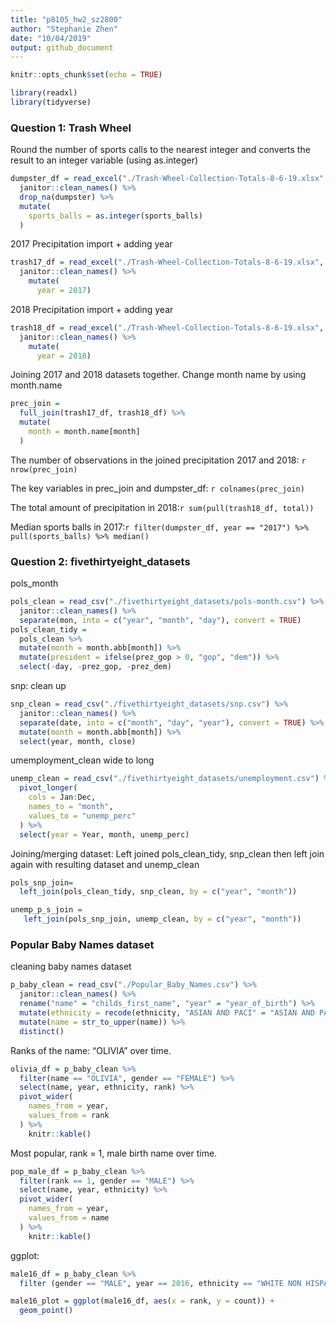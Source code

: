 ```yaml
---
title: "p8105_hw2_sz2800"
author: "Stephanie Zhen"
date: "10/04/2019"
output: github_document
---
```


```r
knitr::opts_chunk$set(echo = TRUE)
```

```r
library(readxl)
library(tidyverse)
```

### Question 1: Trash Wheel

Round the number of sports calls to the nearest integer and converts the result to an integer variable (using as.integer)
```r
dumpster_df = read_excel("./Trash-Wheel-Collection-Totals-8-6-19.xlsx", sheet = "Mr. Trash Wheel", skip =1) %>%
  janitor::clean_names() %>%
  drop_na(dumpster) %>%
  mutate(
    sports_balls = as.integer(sports_balls)
  )
```

2017 Precipitation import + adding year
```r
trash17_df = read_excel("./Trash-Wheel-Collection-Totals-8-6-19.xlsx", sheet =  "2017 Precipitation", skip =1, n_max = 12) %>%
  janitor::clean_names() %>%
    mutate(
      year = 2017)
```

2018 Precipitation import + adding year
```r
trash18_df = read_excel("./Trash-Wheel-Collection-Totals-8-6-19.xlsx", sheet =  "2018 Precipitation", skip =1, n_max = 12) %>%
  janitor::clean_names() %>%
    mutate(
      year = 2018)
```

Joining 2017 and 2018 datasets together. Change month name by using month.name
```r
prec_join = 
  full_join(trash17_df, trash18_df) %>%
  mutate(
    month = month.name[month]
  )
```
The number of observations in the joined precipitation 2017 and 2018: `r nrow(prec_join)`

The key variables in prec_join and dumpster_df: `r colnames(prec_join)`

The total amount of precipitation in 2018:`r sum(pull(trash18_df, total))`

Median sports balls in 2017:`r filter(dumpster_df, year == "2017") %>% pull(sports_balls) %>% median()`


### Question 2: fivethirtyeight_datasets

pols_month
```r
pols_clean = read_csv("./fivethirtyeight_datasets/pols-month.csv") %>%
  janitor::clean_names() %>%
  separate(mon, into = c("year", "month", "day"), convert = TRUE)
pols_clean_tidy = 
  pols_clean %>%
  mutate(month = month.abb[month]) %>%
  mutate(president = ifelse(prez_gop > 0, "gop", "dem")) %>%
  select(-day, -prez_gop, -prez_dem)
```

snp: clean up
```r
snp_clean = read_csv("./fivethirtyeight_datasets/snp.csv") %>%
  janitor::clean_names() %>%
  separate(date, into = c("month", "day", "year"), convert = TRUE) %>%
  mutate(month = month.abb[month]) %>%
  select(year, month, close)
```
umemployment_clean wide to long
```r
unemp_clean = read_csv("./fivethirtyeight_datasets/unemployment.csv") %>%
  pivot_longer(
    cols = Jan:Dec,
    names_to = "month",
    values_to = "unemp_perc"
  ) %>%
  select(year = Year, month, unemp_perc) 
```
Joining/merging dataset: Left joined pols_clean_tidy, snp_clean then left join again with resulting dataset and unemp_clean
```r
pols_snp_join= 
  left_join(pols_clean_tidy, snp_clean, by = c("year", "month")) 

unemp_p_s_join =
   left_join(pols_snp_join, unemp_clean, by = c("year", "month")) 
```

### Popular Baby Names dataset
cleaning baby names dataset
```r
p_baby_clean = read_csv("./Popular_Baby_Names.csv") %>%
  janitor::clean_names() %>%
  rename("name" = "childs_first_name", "year" = "year_of_birth") %>%
  mutate(ethnicity = recode(ethnicity, "ASIAN AND PACI" = "ASIAN AND PACIFIC ISLANDER", "BLACK NON HISP" = "BLACK NON HISPANIC", "WHITE NON HISP" = "WHITE NON HISPANIC")) %>%
  mutate(name = str_to_upper(name)) %>%
  distinct()
```

Ranks of the name: "OLIVIA" over time.
```r
olivia_df = p_baby_clean %>%
  filter(name == "OLIVIA", gender == "FEMALE") %>%
  select(name, year, ethnicity, rank) %>%
  pivot_wider(
    names_from = year,
    values_from = rank
  ) %>%
    knitr::kable()
```

Most popular, rank = 1, male birth name over time.
```r
pop_male_df = p_baby_clean %>%
  filter(rank == 1, gender == "MALE") %>%
  select(name, year, ethnicity) %>%
  pivot_wider(
    names_from = year,
    values_from = name
  ) %>%
    knitr::kable()
```

ggplot:
```r
male16_df = p_baby_clean %>%
  filter (gender == "MALE", year == 2016, ethnicity == "WHITE NON HISPANIC")

male16_plot = ggplot(male16_df, aes(x = rank, y = count)) +
  geom_point()
```






